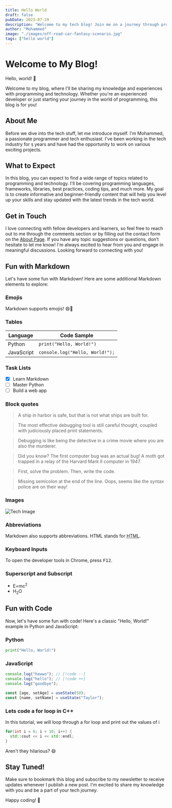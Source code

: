 ```yaml
---
title: Hello World
draft: false
pubDate: 2023-07-19
description: "Welcome to my tech blog! Join me on a journey through programming and technology"
author: "Mohammed"
image: "./images/off-road-car-fantasy-scenario.jpg"
tags: ["hello world"]
---
```



# Welcome to My Blog!

Hello, world! 👋

Welcome to my blog, where I'll be sharing my knowledge and experiences with
programming and technology. Whether you're an experienced developer or just starting your journey
in the world of programming, this blog is for you!

## About Me

Before we dive into the tech stuff, let me introduce myself. I'm Mohammed,
a passionate programmer and tech enthusiast. I've been working in the tech industry for `$`
years and have had the opportunity to work on various exciting projects.

## What to Expect

In this blog, you can expect to find a wide range of topics related to programming and technology.
I'll be covering programming languages, frameworks, libraries, best practices, coding tips,
and much more. My goal is to create informative and beginner-friendly content that will help
you level up your skills and stay updated with the latest trends in the tech world.

## Get in Touch

I love connecting with fellow developers and learners, so feel free to reach out to me through
the comments section or by filling out the contact form on the [About Page](/about#contact).
If you have any topic suggestions or questions, don’t hesitate to let me know! I'm always excited
to hear from you and engage in meaningful discussions. Looking forward to connecting with you!

## Fun with Markdown

Let's have some fun with Markdown! Here are some additional Markdown elements to explore:

### Emojis

Markdown supports emojis! 😄🚀

### Tables

| Language   | Code Sample                     |
| ---------- | ------------------------------- |
| Python     | `print("Hello, World!")`        |
| JavaScript | `console.log("Hello, World!");` |

### Task Lists

- [x] Learn Markdown
- [ ] Master Python
- [ ] Build a web app

### Block quotes

> A ship in harbor is safe, but that is not what ships are built for.

<Blockquote title="Debugging Tips">
  The most effective debugging tool is still careful thought, coupled with
  judiciously placed print statements.
</Blockquote>
<Blockquote title="Warning: Coffee Needed" type="warning">
  Debugging is like being the detective in a crime movie where you are also the
  murderer.
</Blockquote>
<Blockquote title="Fun Fact" type="info">
  Did you know? The first computer bug was an actual bug! A moth got trapped in
  a relay of the Harvard Mark II computer in 1947.
</Blockquote>
<Blockquote title="Happy Coding" type="success">
  First, solve the problem. Then, write the code.
</Blockquote>
<Blockquote title="Syntax Error" type="error">
  Missing semicolon at the end of the line. Oops, seems like the syntax police
  are on their way!
</Blockquote>

### Images

![Tech Image](/images/blogs/trafic.jpg)

### Abbreviations

Markdown also supports abbreviations. HTML stands for <abbr title="Hypertext Markup Language">HTML</abbr>.

### Keyboard Inputs

To open the developer tools in Chrome, press <kbd>F12</kbd>.

### Superscript and Subscript

- E=mc<sup>2</sup>
- H<sub>2</sub>O

## Fun with Code

Now, let's have some fun with code! Here's a classic "Hello, World!" example in Python and JavaScript:

### Python

```python title="main.py"
print("Hello, World!")
```

### JavaScript

```js title="hello.js" showLineNumbers{5}
console.log("hewwo"); // [!code --]
console.log("hello"); // [!code ++]
console.log("goodbye");
```

```js title="App.js" /age/#v /name/#v /setAge/#s /setName/#s /50/#i /"Taylor"/#i
const [age, setAge] = useState(50);
const [name, setName] = useState("Taylor");
```

### Lets code a for loop in C++

In this tutorial, we will loop through a for loop and print out the values of i

```cpp title="loop.cpp"
for(int i = 0; i < 10; i++) {
  std::cout << i << std::endl;
}
```

Aren't they hilarious? 😄

## Stay Tuned!

Make sure to bookmark this blog and subscribe to my newsletter to receive updates whenever I
publish a new post. I'm excited to share my knowledge with you and be a part of your tech journey.

Happy coding! 🚀
